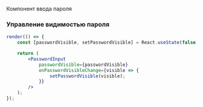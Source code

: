Компонент ввода пароля

### Управление видимостью пароля

```jsx live
render(() => {
    const [passwordVisible, setPasswordVisible] = React.useState(false);

    return (
        <PasswordInput
            passwordVisible={passwordVisible}
            onPasswordVisibleChange={visible => {
                setPasswordVisible(visible);
            }}
        />
    );
});
```
